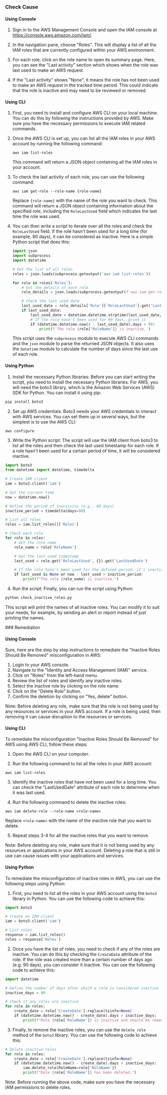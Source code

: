 

<Tabs><Tab title='Cause'>
### Check Cause

#### Using Console

1. Sign in to the AWS Management Console and open the IAM console at https://console.aws.amazon.com/iam/.

2. In the navigation pane, choose "Roles". This will display a list of all the IAM roles that are currently configured within your AWS environment.

3. For each role, click on the role name to open its summary page. Here, you can see the "Last activity" section which shows when the role was last used to make an AWS request.

4. If the "Last activity" shows "None", it means the role has not been used to make an AWS request in the tracked time period. This could indicate that the role is inactive and may need to be reviewed or removed.

#### Using CLI

1. First, you need to install and configure AWS CLI on your local machine. You can do this by following the instructions provided by AWS. Make sure you have the necessary permissions to execute IAM related commands.

2. Once the AWS CLI is set up, you can list all the IAM roles in your AWS account by running the following command:
   ```
   aws iam list-roles
   ```
   This command will return a JSON object containing all the IAM roles in your account.

3. To check the last activity of each role, you can use the following command:
   ```
   aws iam get-role --role-name {role-name}
   ```
   Replace `{role-name}` with the name of the role you want to check. This command will return a JSON object containing information about the specified role, including the `RoleLastUsed` field which indicates the last time the role was used.

4. You can then write a script to iterate over all the roles and check the `RoleLastUsed` field. If the role hasn't been used for a long time (for example, 90 days), it can be considered as inactive. Here is a simple Python script that does this:
   ```python
   import json
   import subprocess
   import datetime

   # Get the list of all roles
   roles = json.loads(subprocess.getoutput('aws iam list-roles'))

   for role in roles['Roles']:
       # Get the details of each role
       role_details = json.loads(subprocess.getoutput(f'aws iam get-role --role-name {role["RoleName"]}'))

       # Check the last used date
       last_used_date = role_details['Role']['RoleLastUsed'].get('LastUsedDate')
       if last_used_date:
           last_used_date = datetime.datetime.strptime(last_used_date, '%Y-%m-%d %H:%M:%S+00:00')
           # If the role hasn't been used for 90 days, print it
           if (datetime.datetime.now() - last_used_date).days > 90:
               print(f'The role {role["RoleName"]} is inactive.')
   ```
   This script uses the `subprocess` module to execute AWS CLI commands and the `json` module to parse the returned JSON objects. It also uses the `datetime` module to calculate the number of days since the last use of each role.

#### Using Python

1. Install the necessary Python libraries: Before you can start writing the script, you need to install the necessary Python libraries. For AWS, you will need the boto3 library, which is the Amazon Web Services (AWS) SDK for Python. You can install it using pip:

```python
pip install boto3
```

2. Set up AWS credentials: Boto3 needs your AWS credentials to interact with AWS services. You can set them up in several ways, but the simplest is to use the AWS CLI:

```bash
aws configure
```

3. Write the Python script: The script will use the IAM client from boto3 to list all the roles and then check the last used timestamp for each role. If a role hasn't been used for a certain period of time, it will be considered inactive.

```python
import boto3
from datetime import datetime, timedelta

# Create IAM client
iam = boto3.client('iam')

# Get the current time
now = datetime.now()

# Define the period of inactivity (e.g., 90 days)
inactive_period = timedelta(days=90)

# List all roles
roles = iam.list_roles()['Roles']

# Check each role
for role in roles:
    # Get the role name
    role_name = role['RoleName']

    # Get the last used timestamp
    last_used = role.get('RoleLastUsed', {}).get('LastUsedDate')

    # If the role hasn't been used for the defined period, it's inactive
    if last_used is None or now - last_used > inactive_period:
        print(f"The role {role_name} is inactive.")
```

4. Run the script: Finally, you can run the script using Python:

```bash
python check_inactive_roles.py
```

This script will print the names of all inactive roles. You can modify it to suit your needs, for example, by sending an alert or report instead of just printing the names.

</Tab>

<Tab title='Remediation'>
### Remediation

#### Using Console

Sure, here are the step by step instructions to remediate the "Inactive Roles Should Be Removed" misconfiguration in AWS:

1. Login to your AWS console.
2. Navigate to the "Identity and Access Management (IAM)" service.
3. Click on "Roles" from the left-hand menu.
4. Review the list of roles and identify any inactive roles.
5. Select the inactive role by clicking on the role name.
6. Click on the "Delete Role" button.
7. Confirm the deletion by clicking on "Yes, delete" button.

Note: Before deleting any role, make sure that the role is not being used by any resources or services in your AWS account. If a role is being used, then removing it can cause disruption to the resources or services.

#### Using CLI

To remediate the misconfiguration "Inactive Roles Should Be Removed" for AWS using AWS CLI, follow these steps:

1. Open the AWS CLI on your computer.

2. Run the following command to list all the roles in your AWS account:

```
aws iam list-roles
```

3. Identify the inactive roles that have not been used for a long time. You can check the "LastUsedDate" attribute of each role to determine when it was last used.

4. Run the following command to delete the inactive roles:

```
aws iam delete-role --role-name <role-name>
```

Replace `<role-name>` with the name of the inactive role that you want to delete.

5. Repeat steps 3-4 for all the inactive roles that you want to remove.

Note: Before deleting any role, make sure that it is not being used by any resources or applications in your AWS account. Deleting a role that is still in use can cause issues with your applications and services.

#### Using Python

To remediate the misconfiguration of inactive roles in AWS, you can use the following steps using Python:

1. First, you need to list all the roles in your AWS account using the `boto3` library in Python. You can use the following code to achieve this:

```python
import boto3

# Create an IAM client
iam = boto3.client('iam')

# List roles
response = iam.list_roles()
roles = response['Roles']
```

2. Once you have the list of roles, you need to check if any of the roles are inactive. You can do this by checking the `CreateDate` attribute of the role. If the role was created more than a certain number of days ago (e.g. 90 days), you can consider it inactive. You can use the following code to achieve this:

```python
import datetime

# Define the number of days after which a role is considered inactive
inactive_days = 90

# Check if any roles are inactive
for role in roles:
    create_date = role['CreateDate'].replace(tzinfo=None)
    if (datetime.datetime.now() - create_date).days > inactive_days:
        print(f"Role {role['RoleName']} is inactive and should be removed.")
```

3. Finally, to remove the inactive roles, you can use the `delete_role` method of the `boto3` library. You can use the following code to achieve this:

```python
# Delete inactive roles
for role in roles:
    create_date = role['CreateDate'].replace(tzinfo=None)
    if (datetime.datetime.now() - create_date).days > inactive_days:
        iam.delete_role(RoleName=role['RoleName'])
        print(f"Role {role['RoleName']} has been deleted.")
```

Note: Before running the above code, make sure you have the necessary IAM permissions to delete roles.


</Tab>
</Tabs>